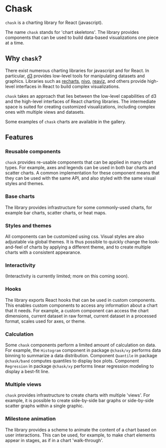 
<Meta title="Introduction" />

# Chask

`chask` is a charting library for React (javascript).

The name `chask` stands for 'chart skeletons'.
The library provides components that can be used to build data-based visualizations one piece at a time.

## Why `chask`?

There exist numerous charting libraries for javascript and for React. In particular, [d3](https://github.com/d3/d3) provides low-level tools for manipulating datasets and graphics. Libraries such as [recharts](https://github.com/recharts/recharts), [nivo](https://github.com/plouc/nivo), [reaviz](https://github.com/reaviz/reaviz), and others provide high-level interfaces in React to build complex visualizations.

`chask` takes an approach that lies between the low-level capabilities of d3 and the high-level interfaces of React charting libraries. The intermediate space is suited for creating customized visualizations, including complex ones with multiple views and datasets.

Some examples of `chask` charts are available in the gallery.

## Features

### Reusable components

`chask` provides re-usable components that can be applied in many chart types. For example, axes and legends can be used in both bar charts and scatter charts. A common implementation for these component means that they can be used with the same API, and also styled with the same visual styles and themes.

### Base charts

The library provides infrastructure for some commonly-used charts, for example bar charts, scatter charts, or heat maps.

### Styles and themes

All components can be customized using css. Visual styles are also adjustable via global themes. It is thus possible to quickly change the look-and-feel of charts by applying a different theme, and to create multiple charts with a consistent appearance.

### Interactivity

(Interactivity is currently limited; more on this coming soon).

### Hooks

The library exports React hooks that can be used in custom components. This enables custom components to access any information about a chart that it needs. For example, a custom component can access the chart dimensions, current dataset in raw format, current dataset in a processed format, scales used for axes, or theme.

### Calculation

Some `chask` components perform a limited amount of calculation on data. For example, the `Histogram` component in package `@chask/xy` performs data binning to summarize a data distribution. Component `Quantile` in package `@chask/band` computes quantiles to display box plots. Component `Regression` in package `@chask/xy` performs linear regression modeling to display a best-fit line.

### Multiple views

`chask` provides infrastructure to create charts with multiple 'views'. For example, it is possible to create side-by-side bar graphs or side-by-side scatter graphs within a single graphic.

### Milestone animation

The library provides a scheme to animate the content of a chart based on user interactions. This can be used, for example, to make chart elements appear in stages, as if in a chart 'walk-through'.
